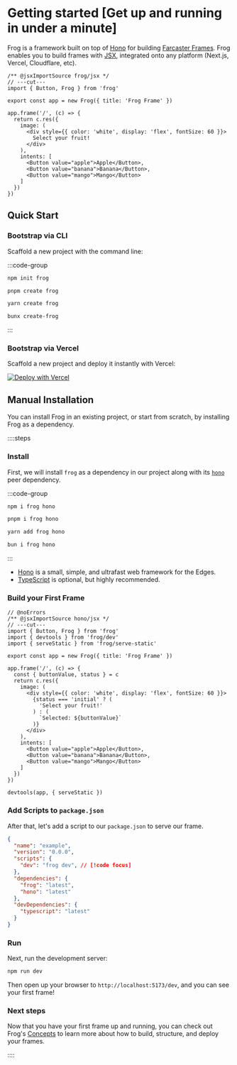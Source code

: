 # Getting started [Get up and running in under a minute]

Frog is a framework built on top of [Hono](https://hono.dev) for building [Farcaster Frames](https://docs.farcaster.xyz/learn/what-is-farcaster/frames). 
Frog enables you to build frames with [JSX](https://hono.dev/guides/jsx), integrated onto any platform (Next.js, Vercel, Cloudflare, etc).

```tsx twoslash
/** @jsxImportSource frog/jsx */
// ---cut---
import { Button, Frog } from 'frog'
 
export const app = new Frog({ title: 'Frog Frame' })
 
app.frame('/', (c) => {
  return c.res({
    image: (
      <div style={{ color: 'white', display: 'flex', fontSize: 60 }}>
        Select your fruit!
      </div>
    ),
    intents: [
      <Button value="apple">Apple</Button>,
      <Button value="banana">Banana</Button>,
      <Button value="mango">Mango</Button>
    ]
  })
})
```

## Quick Start

### Bootstrap via CLI

Scaffold a new project with the command line:

:::code-group

```bash [npm]
npm init frog
```

```bash [pnpm]
pnpm create frog
```

```bash [yarn]
yarn create frog
```

```bash [bun]
bunx create-frog
```

:::

### Bootstrap via Vercel

Scaffold a new project and deploy it instantly with Vercel:

[![Deploy with Vercel](https://vercel.com/button)](https://vercel.com/new/clone?repository-url=https%3A%2F%2Fgithub.com%2Fwevm%2Ffrog%2Ftree%2Fmain%2Ftemplates%2Fvercel)

## Manual Installation

You can install Frog in an existing project, or start from scratch, by installing Frog as a dependency.

::::steps

### Install

First, we will install `frog` as a dependency in our project along with its [`hono`](https://hono.dev) peer dependency.

:::code-group

```bash [npm]
npm i frog hono
```

```bash [pnpm]
pnpm i frog hono
```

```bash [yarn]
yarn add frog hono
```

```bash [bun]
bun i frog hono
```

:::

- [Hono](https://github.com/honojs/hono) is a small, simple, and ultrafast web framework for the Edges.
- [TypeScript](https://github.com/microsoft/TypeScript) is optional, but highly recommended.

### Build your First Frame


```tsx twoslash [src/index.tsx]
// @noErrors
/** @jsxImportSource hono/jsx */
// ---cut---
import { Button, Frog } from 'frog'
import { devtools } from 'frog/dev'
import { serveStatic } from 'frog/serve-static'

export const app = new Frog({ title: 'Frog Frame' })

app.frame('/', (c) => {
  const { buttonValue, status } = c
  return c.res({
    image: (
      <div style={{ color: 'white', display: 'flex', fontSize: 60 }}>
        {status === 'initial' ? (
          'Select your fruit!'
        ) : (
          `Selected: ${buttonValue}`
        )}
      </div>
    ),
    intents: [
      <Button value="apple">Apple</Button>,
      <Button value="banana">Banana</Button>,
      <Button value="mango">Mango</Button>
    ]
  })
})

devtools(app, { serveStatic })
```

### Add Scripts to `package.json`

After that, let's add a script to our `package.json` to serve our frame.

```json [package.json]
{
  "name": "example",
  "version": "0.0.0",
  "scripts": { 
    "dev": "frog dev", // [!code focus]
  },
  "dependencies": {
    "frog": "latest",
    "hono": "latest"
  },
  "devDependencies": {
    "typescript": "latest"
  }
}
```

### Run

Next, run the development server:

```bash [Terminal]
npm run dev
```

Then open up your browser to `http://localhost:5173/dev`, and you can see your first frame!

### Next steps

Now that you have your first frame up and running, you can check out Frog's [Concepts](/concepts/overview) to learn more about
how to build, structure, and deploy your frames.

::::
